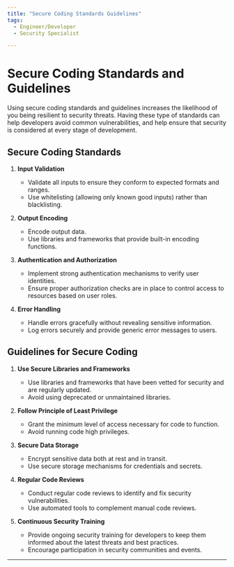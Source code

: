 ```yaml
---
title: "Secure Coding Standards Guidelines"
tags:
  - Engineer/Developer
  - Security Specialist

---
```



<TagProvider>
<TagFilter />

# Secure Coding Standards and Guidelines


<TagList tags={frontmatter.tags} />
<AttributionList contributors={frontmatter.contributors} />

Using secure coding standards and guidelines increases the likelihood of you being resilient to security threats. Having these type of standards can help developers avoid common vulnerabilities, and help ensure that security is considered at every stage of development.

## Secure Coding Standards

1. **Input Validation**
   - Validate all inputs to ensure they conform to expected formats and ranges.
   - Use whitelisting (allowing only known good inputs) rather than blacklisting.

2. **Output Encoding**
   - Encode output data.
   - Use libraries and frameworks that provide built-in encoding functions.

3. **Authentication and Authorization**
   - Implement strong authentication mechanisms to verify user identities.
   - Ensure proper authorization checks are in place to control access to resources based on user roles.

4. **Error Handling**
   - Handle errors gracefully without revealing sensitive information.
   - Log errors securely and provide generic error messages to users.

## Guidelines for Secure Coding

1. **Use Secure Libraries and Frameworks**
   - Use libraries and frameworks that have been vetted for security and are regularly updated.
   - Avoid using deprecated or unmaintained libraries.

2. **Follow Principle of Least Privilege**
   - Grant the minimum level of access necessary for code to function.
   - Avoid running code high privileges.

3. **Secure Data Storage**
   - Encrypt sensitive data both at rest and in transit.
   - Use secure storage mechanisms for credentials and secrets.

4. **Regular Code Reviews**
   - Conduct regular code reviews to identify and fix security vulnerabilities.
   - Use automated tools to complement manual code reviews.

5. **Continuous Security Training**
   - Provide ongoing security training for developers to keep them informed about the latest threats and best practices.
   - Encourage participation in security communities and events.

---

</TagProvider>
<ContributeFooter />